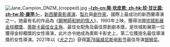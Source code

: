 [[File:Jane_Campion_DNZM_(cropped).jpg|left]]
'''[[简·坎皮恩|-{zh-cn:简·坎皮恩; zh-hk:珍·甘比茵; zh-tw:珍·康萍;}-]]'''，[[新西蘭|新西蘭]][[電影|電影]][[導演|導演]]、[[製片|製片]]與[[劇作家|劇作家]]，國際上最成功的新西蘭導演之一。她最有名的作品為《[[鋼琴師和她的情人|鋼琴師和她的情人]]》，1993年上映，獲得法國[[坎城影展|坎城影展]][[金棕櫚獎|金棕櫚獎]]、[[奧斯卡最佳女主角|奧斯卡最佳女主角]]、最佳女配角及最佳原創劇本獎，是坎城影展第一位獲得金棕櫚獎的女性導演，此片亦令她成為奧斯卡影史上，第二位獲提名最佳導演獎的女性導演。2021年以《[[犬之力|犬之力]]》获得[[第78届威尼斯电影节|第78届威尼斯电影节]]最佳导演[[银狮奖_(电影)|银狮奖]]。